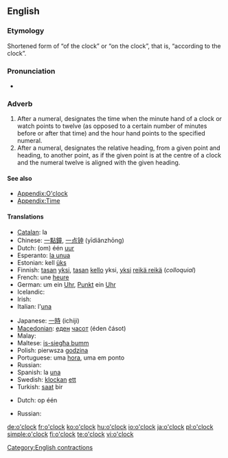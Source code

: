 ==English==

===Etymology===
Shortened form of “of the clock” or “on the clock”, that is, “according to the clock”.

===Pronunciation===
* {{audio|en-us-o'clock.ogg|Audio (US)}}

===Adverb===
{{en-adv|pos=[[o']][[clock]]|-}}

# After a numeral, designates the time when the minute hand of a clock or watch points to twelve (as opposed to a certain number of minutes before or after that time) and the hour hand points to the specified numeral.
# After a numeral, designates the relative heading, from a given point and heading, to another point, as if the given point is at the centre of a clock and the numeral twelve is aligned with the given heading.

====See also====
* [[Appendix:O'clock]]
* [[Appendix:Time]]

====Translations====
{{trans-top|indication of time ''The translations below are of "one o’clock"''}}
* [[Catalan]]: la {{t-|ca|una|f}}
* Chinese: [[一點鐘]], [[一点钟]] (yīdiǎnzhōng)
* Dutch: (om) één [[uur]]
* Esperanto: [[la unua]]
* Estonian: kell [[üks]]
* Finnish: [[tasan]] [[yksi]], [[tasan]] [[kello]] yksi, [[yksi]] [[reikä reikä]] (''colloquial'')
* French: une [[heure]]
* German: um ein [[Uhr]], [[Punkt]] ein [[Uhr]]
* Icelandic: {{t-|is|klukkan}}
* Irish: {{t+|ga|a|xs=Irish}} {{t+|ga|aon|alt=haon|xs=Irish}} {{t-|ga|a chlog|xs=Irish}}
* Italian: l'[[una#Italian|una]]
{{trans-mid}}
* Japanese: [[一]][[時]] (ichiji)
* [[Macedonian]]: [[еден]] [[часот]] (éden čásot)
* Malay: {{t|ms|pukul satu|xs=Malay}}
* Maltese: [[is-siegħa bumm]]
* Polish: pierwsza [[godzina]]
* Portuguese: uma [[hora]], uma em ponto
* Russian: {{t+|ru|час|čas}}
* Spanish: la [[una#Spanish|una]]
* Swedish: [[klockan]] [[ett]]
* Turkish: [[saat]] bir
{{trans-bottom}}

{{trans-top|''The translations below are of "at one o’clock"''}}
* Dutch: op één {{t+|nl|uur}}
{{trans-mid}}
* Russian: {{t|ru|в час|v čas}}
{{trans-bottom}}

[[Category:English contractions]]

[[de:o'clock]]
[[fr:o'clock]]
[[ko:o'clock]]
[[hu:o'clock]]
[[io:o'clock]]
[[ja:o'clock]]
[[pl:o'clock]]
[[simple:o'clock]]
[[fi:o'clock]]
[[te:o'clock]]
[[vi:o'clock]]